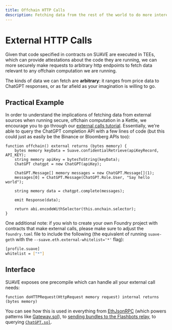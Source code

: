 ```yaml
---
title: Offchain HTTP Calls
description: Fetching data from the rest of the world to do more interesting things on SUAVE
---
```


# External HTTP Calls

Given that code specified in contracts on SUAVE are executed in TEEs, which can provide attestations about the code they are running, we can more securely make requests to arbitrary http endpoints to fetch data relevant to any offchain computation we are running. 

The kinds of data we can fetch are **arbitrary**: it ranges from price data to ChatGPT responses, or as far afield as your imagination is willing to go.

## Practical Example

In order to understand the implications of fetching data from external sources when running secure, offchain computation in a Kettle, we encourage you to go through our [external calls tutorial](/tutorials/external-call). Essentially, we're able to query the ChatGPT completion API with a few lines of code (but this could just as easily be the Binance or Bloomberg APIs too):

```solidity
function offchain() external returns (bytes memory) {
    bytes memory keyData = Suave.confidentialRetrieve(apiKeyRecord, API_KEY);
    string memory apiKey = bytesToString(keyData);
    ChatGPT chatgpt = new ChatGPT(apiKey);

    ChatGPT.Message[] memory messages = new ChatGPT.Message[](1);
    messages[0] = ChatGPT.Message(ChatGPT.Role.User, "Say hello world");

    string memory data = chatgpt.complete(messages);

    emit Response(data);

    return abi.encodeWithSelector(this.onchain.selector);
}
```

One additional note: if you wish to create your own Foundry project with contracts that make external calls, please make sure to adjust the `foundry.toml` file to include the following (the equivalent of running `suave-geth` with the `--suave.eth.external-whitelist='*'` flag):

```bash 
[profile.suave]
whitelist = ["*"]
```

## Interface

SUAVE exposes one precompile which can handle all your external call needs:

```solidity 
function doHTTPRequest(HttpRequest memory request) internal returns (bytes memory)
```

You can see how this is used in everything from [EthJsonRPC](https://github.com/flashbots/suave-std/blob/main/src/protocols/EthJsonRPC.sol) (which powers patterns like [Gateway.sol](https://github.com/flashbots/suave-std/blob/main/src/Gateway.sol)), to [sending bundles to the Flashbots relay](https://github.com/flashbots/suave-std/blob/main/src/protocols/Bundle.sol), to querying [`ChatGPT.sol`](https://github.com/flashbots/suave-std/blob/main/src/protocols/ChatGPT.sol).
